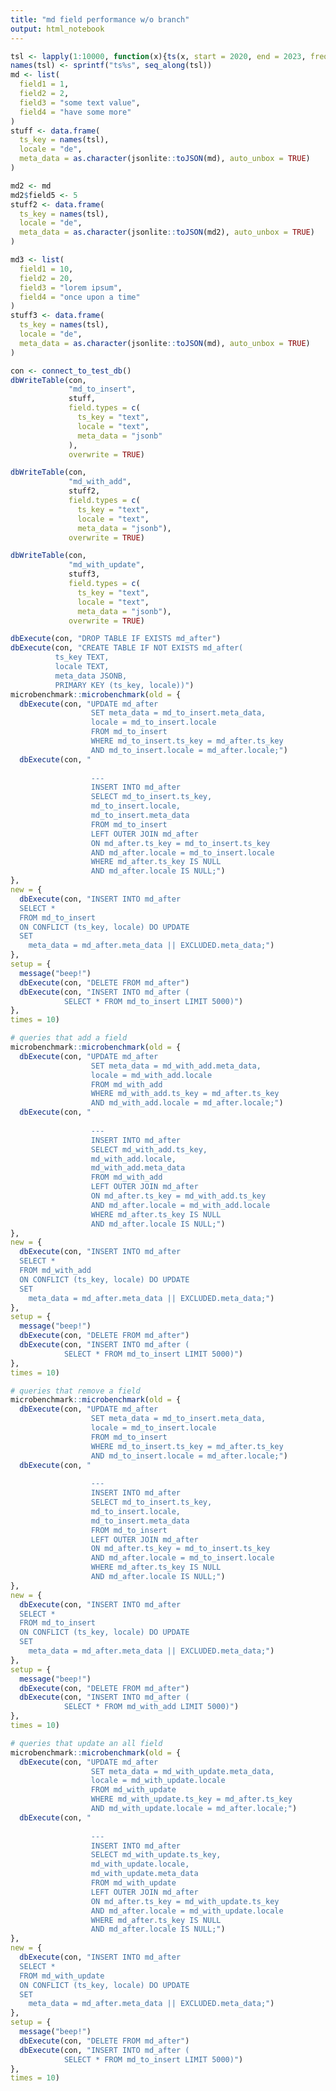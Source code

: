 ```yaml
---
title: "md field performance w/o branch"
output: html_notebook
---
```

```r
tsl <- lapply(1:10000, function(x){ts(x, start = 2020, end = 2023, frequency = 4)})
names(tsl) <- sprintf("ts%s", seq_along(tsl))
md <- list(
  field1 = 1,
  field2 = 2,
  field3 = "some text value",
  field4 = "have some more"
)
stuff <- data.frame(
  ts_key = names(tsl),
  locale = "de",
  meta_data = as.character(jsonlite::toJSON(md), auto_unbox = TRUE)
)

md2 <- md
md2$field5 <- 5
stuff2 <- data.frame(
  ts_key = names(tsl),
  locale = "de",
  meta_data = as.character(jsonlite::toJSON(md2), auto_unbox = TRUE)
)

md3 <- list(
  field1 = 10,
  field2 = 20,
  field3 = "lorem ipsum",
  field4 = "once upon a time"
)
stuff3 <- data.frame(
  ts_key = names(tsl),
  locale = "de",
  meta_data = as.character(jsonlite::toJSON(md), auto_unbox = TRUE)
)
```
```r
con <- connect_to_test_db()
dbWriteTable(con,
             "md_to_insert",
             stuff,
             field.types = c(
               ts_key = "text",
               locale = "text",
               meta_data = "jsonb"
             ),
             overwrite = TRUE)

dbWriteTable(con,
             "md_with_add",
             stuff2,
             field.types = c(
               ts_key = "text",
               locale = "text",
               meta_data = "jsonb"),
             overwrite = TRUE)

dbWriteTable(con,
             "md_with_update",
             stuff3,
             field.types = c(
               ts_key = "text",
               locale = "text",
               meta_data = "jsonb"),
             overwrite = TRUE)

dbExecute(con, "DROP TABLE IF EXISTS md_after")
dbExecute(con, "CREATE TABLE IF NOT EXISTS md_after(
          ts_key TEXT,
          locale TEXT,
          meta_data JSONB,
          PRIMARY KEY (ts_key, locale))")
microbenchmark::microbenchmark(old = {
  dbExecute(con, "UPDATE md_after
                  SET meta_data = md_to_insert.meta_data,
                  locale = md_to_insert.locale
                  FROM md_to_insert
                  WHERE md_to_insert.ts_key = md_after.ts_key
                  AND md_to_insert.locale = md_after.locale;")
  dbExecute(con, "
                  
                  ---
                  INSERT INTO md_after
                  SELECT md_to_insert.ts_key,
                  md_to_insert.locale,
                  md_to_insert.meta_data
                  FROM md_to_insert
                  LEFT OUTER JOIN md_after
                  ON md_after.ts_key = md_to_insert.ts_key
                  AND md_after.locale = md_to_insert.locale
                  WHERE md_after.ts_key IS NULL 
                  AND md_after.locale IS NULL;")
},
new = {
  dbExecute(con, "INSERT INTO md_after
  SELECT *
  FROM md_to_insert
  ON CONFLICT (ts_key, locale) DO UPDATE
  SET
    meta_data = md_after.meta_data || EXCLUDED.meta_data;")
},
setup = {
  message("beep!")
  dbExecute(con, "DELETE FROM md_after")
  dbExecute(con, "INSERT INTO md_after (
            SELECT * FROM md_to_insert LIMIT 5000)")
},
times = 10)

# queries that add a field
microbenchmark::microbenchmark(old = {
  dbExecute(con, "UPDATE md_after
                  SET meta_data = md_with_add.meta_data,
                  locale = md_with_add.locale
                  FROM md_with_add
                  WHERE md_with_add.ts_key = md_after.ts_key
                  AND md_with_add.locale = md_after.locale;")
  dbExecute(con, "
                  
                  ---
                  INSERT INTO md_after
                  SELECT md_with_add.ts_key,
                  md_with_add.locale,
                  md_with_add.meta_data
                  FROM md_with_add
                  LEFT OUTER JOIN md_after
                  ON md_after.ts_key = md_with_add.ts_key
                  AND md_after.locale = md_with_add.locale
                  WHERE md_after.ts_key IS NULL 
                  AND md_after.locale IS NULL;")
},
new = {
  dbExecute(con, "INSERT INTO md_after
  SELECT *
  FROM md_with_add
  ON CONFLICT (ts_key, locale) DO UPDATE
  SET
    meta_data = md_after.meta_data || EXCLUDED.meta_data;")
},
setup = {
  message("beep!")
  dbExecute(con, "DELETE FROM md_after")
  dbExecute(con, "INSERT INTO md_after (
            SELECT * FROM md_to_insert LIMIT 5000)")
},
times = 10)

# queries that remove a field
microbenchmark::microbenchmark(old = {
  dbExecute(con, "UPDATE md_after
                  SET meta_data = md_to_insert.meta_data,
                  locale = md_to_insert.locale
                  FROM md_to_insert
                  WHERE md_to_insert.ts_key = md_after.ts_key
                  AND md_to_insert.locale = md_after.locale;")
  dbExecute(con, "
                  
                  ---
                  INSERT INTO md_after
                  SELECT md_to_insert.ts_key,
                  md_to_insert.locale,
                  md_to_insert.meta_data
                  FROM md_to_insert
                  LEFT OUTER JOIN md_after
                  ON md_after.ts_key = md_to_insert.ts_key
                  AND md_after.locale = md_to_insert.locale
                  WHERE md_after.ts_key IS NULL 
                  AND md_after.locale IS NULL;")
},
new = {
  dbExecute(con, "INSERT INTO md_after
  SELECT *
  FROM md_to_insert
  ON CONFLICT (ts_key, locale) DO UPDATE
  SET
    meta_data = md_after.meta_data || EXCLUDED.meta_data;")
},
setup = {
  message("beep!")
  dbExecute(con, "DELETE FROM md_after")
  dbExecute(con, "INSERT INTO md_after (
            SELECT * FROM md_with_add LIMIT 5000)")
},
times = 10)

# queries that update an all field
microbenchmark::microbenchmark(old = {
  dbExecute(con, "UPDATE md_after
                  SET meta_data = md_with_update.meta_data,
                  locale = md_with_update.locale
                  FROM md_with_update
                  WHERE md_with_update.ts_key = md_after.ts_key
                  AND md_with_update.locale = md_after.locale;")
  dbExecute(con, "
                  
                  ---
                  INSERT INTO md_after
                  SELECT md_with_update.ts_key,
                  md_with_update.locale,
                  md_with_update.meta_data
                  FROM md_with_update
                  LEFT OUTER JOIN md_after
                  ON md_after.ts_key = md_with_update.ts_key
                  AND md_after.locale = md_with_update.locale
                  WHERE md_after.ts_key IS NULL 
                  AND md_after.locale IS NULL;")
},
new = {
  dbExecute(con, "INSERT INTO md_after
  SELECT *
  FROM md_with_update
  ON CONFLICT (ts_key, locale) DO UPDATE
  SET
    meta_data = md_after.meta_data || EXCLUDED.meta_data;")
},
setup = {
  message("beep!")
  dbExecute(con, "DELETE FROM md_after")
  dbExecute(con, "INSERT INTO md_after (
            SELECT * FROM md_to_insert LIMIT 5000)")
},
times = 10)
```
